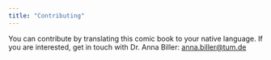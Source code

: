 ```yaml
---
title: "Contributing"
---
```


You can contribute by translating this comic book to your native language. If you are interested, get in touch with Dr. Anna Biller: [anna.biller\@tum.de](anna.biller@tum.de)
